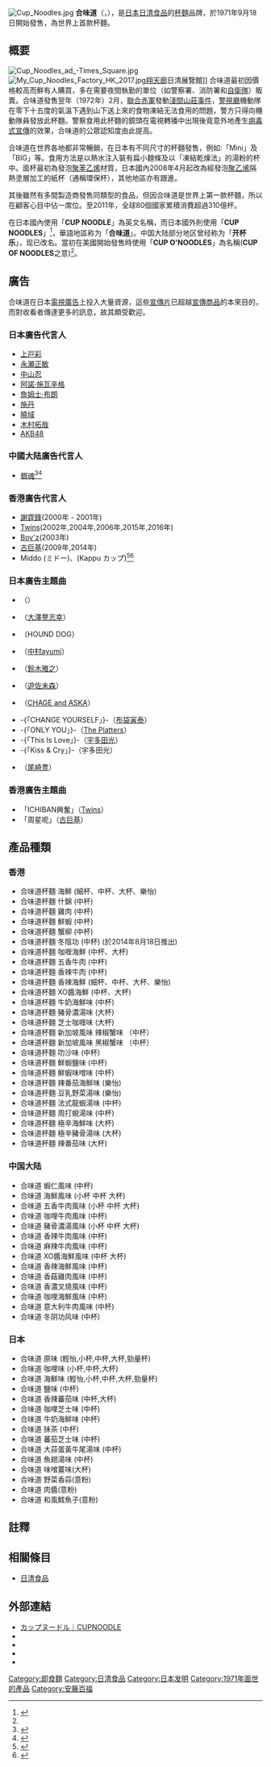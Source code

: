{{expand|time=2018-06-11T13:32:51+00:00}}
{{Infobox Beverage
|name = 合味道
|logo = [[File:Cupnoodle_epilogue.png|200px]]
|image = 
|manufacturer = [[日清食品|日清食品]]
|type = [[泡麵|泡麵]]、即食[[米飯|米飯]]、冷凍米飯
|introduced = 1971年
|origin = {{JPN}}<br />{{HKG}} (海外)
|website = http://cupnoodle.jp/
}}
[[File:Cup_Noodles.jpg|thumb]]
'''合味道'''（{{lang-ja|カップヌードル}}，{{lang-en|CUP NOODLE<ref>單數形，日本國內使用。</ref>、CUP NOODLES<ref>複數形，日本國外使用。</ref>}}），是[[日本|日本]][[日清食品|日清食品]]的[[杯麵|杯麵]]品牌，於1971年9月18日開始發售，為世界上首款杯麵。

== 概要 ==

[[File:Cup_Noodles_ad_-Times_Square.jpg|thumb]]
[[File:My_Cup_Noodles_Factory_HK_2017.jpg|thumb]][[翔天廊|翔天廊]]日清展覽館]]
合味道最初因價格較高而鮮有人購買，多在需要夜間執勤的單位（如警察署、消防署和[[自衛隊|自衛隊]]）販賣。合味道發售翌年（1972年）2月，[[聯合赤軍|聯合赤軍]]發動[[淺間山莊事件|淺間山莊事件]]，[[警視廳|警視廳]]機動隊在零下十五度的氣溫下遇到山下送上來的食物凍結无法食用的問題，警方只得向機動隊員發放此杯麵。警察食用此杯麵的鏡頭在電視轉播中出現後竟意外地產生[[病毒式宣傳|病毒式宣傳]]的效果，合味道的公眾認知度由此提高。

合味道在世界各地都非常暢銷，在日本有不同尺寸的杯麵發售，例如:「Mini」及「BIG」等。食用方法是以熱水注入裝有扁小麵條及以「凍結乾燥法」的湯粉的杯中。面杯最初為發泡[[聚苯乙烯|聚苯乙烯]]材質，日本國內2008年4月起改為經發泡[[聚乙烯|聚乙烯]]隔熱塗層加工的紙杯（通稱環保杯），其他地區亦有跟進。

其後雖然有多間製造商發售同類型的食品，但因合味道是世界上第一款杯麵，所以在顧客心目中佔一席位。至2011年，全球80個國家累積消費超過310億杯。

在日本國內使用「'''CUP NOODLE'''」為英文名稱，而日本國外則使用「'''CUP NOODLES'''」<ref name="English">{{cite web|url=http://cn.nikkei.com/columnviewpoint/column/6127-20131101.html|title=“日清杯面”吃遍世界|date=2013-11-01|publisher=[[日本經濟新聞|日經中文網]]|accessdate=2014-10-30|archive-date=2014-10-30|archive-url=https://web.archive.org/web/20141030182843/http://cn.nikkei.com/columnviewpoint/column/6127-20131101.html|dead-url=no}}</ref>，華語地區称为「'''合味道'''」。中国大陆部分地区曾经称为「'''开杯乐'''」，现已改名。當初在美國開始發售時使用「'''CUP O'NOODLES'''」為名稱('''CUP OF NOODLES'''之意)<ref name="English"/>。

== 廣告 ==
合味道在日本[[電視廣告|電視廣告]]上投入大量資源，這些[[宣傳片|宣傳片]]已超越[[宣傳|宣傳]][[商品|商品]]的本來目的，而對收看者傳達更多的訊息，故其頗受歡迎。

=== 日本廣告代言人 ===
* [[上戸彩|上戸彩]] 
* [[永瀬正敏|永瀬正敏]]
* [[中山忍|中山忍]]
* [[阿諾·施瓦辛格|阿諾·施瓦辛格]]
* [[詹姆士·布朗|詹姆士·布朗]]
* [[施丹|施丹]] 
* [[曉域|曉域]]
* [[木村拓哉|木村拓哉]]
* [[AKB48|AKB48]]

===中國大陆廣告代言人===
*[[銀魂|銀魂]]<ref>{{Cite web |url=https://chanime.net/gintama-heweidao-ichigo-milk |title=中国日清が衝撃の銀魂コラボカップヌードル合味道を発表『いちごみるく味』『ダークマター味』 |accessdate=2018-02-23 |archive-date=2018-02-24 |archive-url=https://web.archive.org/web/20180224052722/https://chanime.net/gintama-heweidao-ichigo-milk |dead-url=no }}</ref><ref>{{Cite web |url=https://chanime.net/gintama-heweidao-anime-cm |title=中国のカップヌードル「合味道」が銀魂コラボでCMアニメを公開 |accessdate=2018-02-23 |archive-date=2018-02-23 |archive-url=https://web.archive.org/web/20180223180650/https://chanime.net/gintama-heweidao-anime-cm |dead-url=no }}</ref>

===香港廣告代言人===
*[[謝霆鋒|謝霆鋒]](2000年 - 2001年)
*[[Twins|Twins]](2002年,2004年,2006年,2015年,2016年)
*[[Boy'z|Boy'z]](2003年)
*[[古巨基|古巨基]](2009年,2014年)
*Middo (ミドー)、(Kappu カップ)<ref>{{Cite web |url=https://chanime.net/blog-entry-1236 |title=日清香港のカップヌードル合味道が公式擬人化萌えキャラを発表 「ミドー」「カップ」 |accessdate=2018-02-23 |archive-date=2018-02-24 |archive-url=https://web.archive.org/web/20180224052810/https://chanime.net/blog-entry-1236 |dead-url=no }}</ref><ref>{{Cite web |url=https://nissinfoods.com.hk/tch/ContentList?type=24&code=A7746545461500546252274 |title=合味道原創二次元看板娘Kappu & Middo首度登陸動漫節！ |access-date=2018-02-23 |archive-url=https://web.archive.org/web/20170925160651/http://nissinfoods.com.hk/tch/ContentList?type=24&code=A7746545461500546252274 |archive-date=2017-09-25 |dead-url=yes }}</ref>

=== 日本廣告主題曲 ===
* {{lang|ja|「ボーンフリー・スピリット」}}（{{lang|ja|[[ロブバード|ロブバード]]}}） 
* {{lang|ja|「そして僕は途方に暮れる」}}（[[大澤譽志幸|大澤譽志幸]]） 
* {{lang|ja|「ff（フォルティシモ）」}}（HOUND DOG） 
* {{lang|ja|「翼の折れたエンジェル」}}（[[中村ayumi|中村ayumi]]） 
* {{lang|ja|「ガラス越しに消えた夏」}}（[[鈴木雅之|鈴木雅之]]） 
* {{lang|ja|「地図をください」}}（[[遊佐未森|遊佐未森]]） 
* {{lang|ja|「太陽と埃の中で」}}（[[CHAGE_and_ASKA|CHAGE and ASKA]]） 
* -{「CHANGE YOURSELF」}-（[[布袋寅泰|布袋寅泰]]） 
* -{「ONLY YOU」}-（[[The_Platters|The Platters]]） 
* -{「This Is Love」}-（[[宇多田光|宇多田光]]） 
* -{「Kiss & Cry」}-（宇多田光） 
* {{lang|ja|「シェリー」}}（[[尾崎豊|尾崎豊]]） 

=== 香港廣告主題曲 ===
*「ICHIBAN興奮」（[[Twins|Twins]]）
*「周星呢」（[[古巨基|古巨基]]）

== 產品種類 ==

=== 香港 ===
* 合味道杯麵 海鮮 (細杯、中杯、大杯、樂怡)
* 合味道杯麵 什錦 (中杯)
* 合味道杯麵 雞肉 (中杯)
* 合味道杯麵 鮮蝦 (中杯)
* 合味道杯麵 蟹柳 (中杯)
* 合味道杯麵 冬陰功 (中杯) (於2014年8月18日推出)
* 合味道杯麵 咖喱海鮮 (中杯、大杯)
* 合味道杯麵 五香牛肉 (中杯)
* 合味道杯麵 香辣牛肉 (中杯)
* 合味道杯麵 香辣海鮮 (細杯、中杯、大杯、樂怡)
* 合味道杯麵 XO醬海鮮 (中杯、大杯)
* 合味道杯麵 牛奶海鮮味 (中杯)
* 合味道杯麵 豬骨濃湯味 (大杯)
* 合味道杯麵 芝士咖喱味 (大杯)
* 合味道杯麵 新加坡風味 辣椒蟹味 （中杯）
* 合味道杯麵 新加坡風味 黑椒蟹味 （中杯）
* 合味道杯麵 叻沙味 (中杯)
* 合味道杯麵 鮮蝦鹽味 (中杯)
* 合味道杯麵 鮮蝦味噌味 (中杯)
* 合味道杯麵 辣番茄海鮮味 (樂怡)
* 合味道杯麵 豆乳野菜湯味 (樂怡)
* 合味道杯麵 法式龍蝦湯味 (中杯)
* 合味道杯麵 周打蜆湯味 (中杯)
* 合味道杯麵 極辛海鮮味 (大杯)
* 合味道杯麵 極辛豬骨湯味 (大杯)
* 合味道杯麵 辣番茄味 (大杯)

=== 中国大陆 ===
* 合味道 蝦仁風味 (中杯)
* 合味道 海鮮風味 (小杯 中杯 大杯)
* 合味道 五香牛肉風味 (小杯 中杯 大杯)
* 合味道 咖哩牛肉風味 (中杯)
* 合味道 豬骨濃湯風味 (小杯 中杯 大杯)
* 合味道 香辣牛肉風味 (中杯)
* 合味道 麻辣牛肉風味 (中杯)
* 合味道 XO醬海鮮風味 (中杯 大杯)
* 合味道 香辣海鮮風味 (中杯)
* 合味道 香菇雞肉風味 (中杯)
* 合味道 香濃叉燒風味 (中杯)
* 合味道 咖哩海鮮風味 (中杯)
* 合味道 意大利牛肉風味 (中杯)
* 合味道 冬阴功风味  (中杯)

=== 日本 ===
* 合味道 原味 (輕怡,小杯,中杯,大杯,勁量杯)
* 合味道 咖哩味 (小杯,中杯,大杯)
* 合味道 海鮮味 (輕怡,小杯,中杯,大杯,勁量杯)
* 合味道 鹽味 (中杯)
* 合味道 香辣蕃茄味 (中杯,大杯)
* 合味道 咖哩芝士味 (中杯)
* 合味道 牛奶海鮮味 (中杯)
* 合味道 抺茶 (中杯)
* 合味道 蕃茄芝士味 (中杯)
* 合味道 大蒜蛋黃牛尾湯味 (中杯)
* 合味道 魚翅湯味 (中杯)
* 合味道 味噌薑味(大杯)
* 合味道 野菜香蒜(意粉)
* 合味道 肉醬(意粉)
* 合味道 和風鱈魚子(意粉)

== 註釋 ==
{{Reflist}}

== 相關條目 ==
* [[日清食品|日清食品]]

== 外部連結 ==
{{Commonscat|Nissin Cup Noodle}}
* [https://www.cupnoodle.jp/ カップヌードル｜CUPNOODLE] {{Wayback|url=https://www.cupnoodle.jp/ |date=20210224103153 }}
* {{Twitter|cupnoodle_jp}}
* {{Facebook|nissincupnoodle}}
* {{Instagram|cupnoodle_jp}}
* {{YouTube|p=PLlGE8TwTkv_Se_Vrwu8q6FKmPOUZR2HIQ}}

{{DEFAULTSORT:CUP NOODLE}}
[[Category:即食麵|Category:即食麵]]
[[Category:日清食品|Category:日清食品]]
[[Category:日本发明|Category:日本发明]]
[[Category:1971年面世的產品|Category:1971年面世的產品]]
[[Category:安藤百福|Category:安藤百福]]